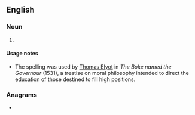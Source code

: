 ==English==

===Noun===
{{en-noun}}

# {{lb|en|legal|rare}} {{obsolete spelling of|en|misprision}}

====Usage notes====
* The spelling was used by [[w:Thomas Elyot|Thomas Elyot]] in ''The Boke named the Governour'' (1531), a treatise on moral philosophy intended to direct the education of those destined to fill high positions.

===Anagrams===
* {{anagrams|en|a=iiimnoprsss|misprisions}}